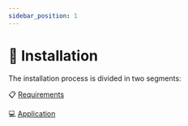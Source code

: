 ```yaml
---
sidebar_position: 1
---
```


# 🔧 Installation

The installation process is divided in two segments:

📋 [Requirements](./requirements/)

💻 [Application](./application/)
